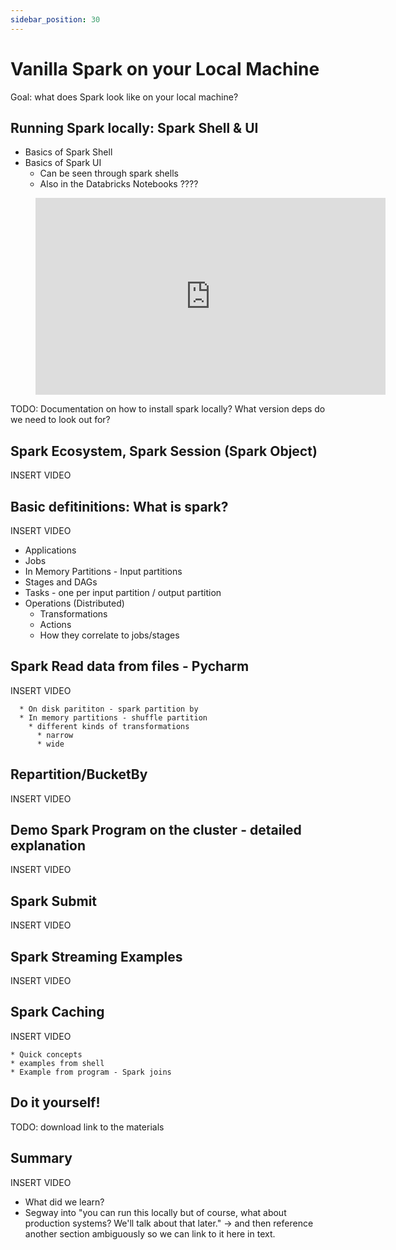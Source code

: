 ```yaml
---
sidebar_position: 30
---
```


# Vanilla Spark on your Local Machine
Goal: what does Spark look like on your local machine?

## Running Spark locally: Spark Shell & UI
* Basics of Spark Shell
* Basics of Spark UI
  * Can be seen through spark shells
  * Also in the Databricks Notebooks ????
  

<div style={{textAlign: 'center'}}>

<figure class="video-container">
    <iframe width="560" height="315" src="https://www.youtube.com/embed/-3bNcU_jk4o" title="YouTube video player" frameborder="0" allow="accelerometer; autoplay; clipboard-write; encrypted-media; gyroscope; picture-in-picture" allowfullscreen></iframe>
</figure>

</div>


TODO: Documentation on how to install spark locally? What version deps do we need to look out for?


## Spark Ecosystem, Spark Session (Spark Object)
INSERT VIDEO

  
## Basic defitinitions: What is spark?
INSERT VIDEO

  * Applications
  * Jobs
  * In Memory Partitions - Input partitions
  * Stages and DAGs
  * Tasks - one per input partition / output partition
  * Operations (Distributed)
    * Transformations
    * Actions
    * How they correlate to jobs/stages

## Spark Read data from files - Pycharm
INSERT VIDEO

      * On disk parititon - spark partition by
      * In memory partitions - shuffle partition
        * different kinds of transformations
          * narrow
          * wide

## Repartition/BucketBy
INSERT VIDEO

## Demo Spark Program on the cluster - detailed explanation
INSERT VIDEO

## Spark Submit
INSERT VIDEO


## Spark Streaming Examples
INSERT VIDEO

## Spark Caching
INSERT VIDEO

    * Quick concepts
    * examples from shell
    * Example from program - Spark joins

## Do it yourself!
TODO: download link to the materials

## Summary
INSERT VIDEO

* What did we learn?
* Segway into "you can run this locally but of course, what about production systems? We'll talk about that later." -> and then reference another section ambiguously so we can link to it here in text.

